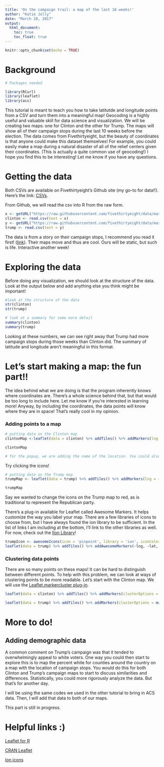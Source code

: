 ---
title: 'On the campaign trail: a map of the last 10 weeks!'
author: "Katie Jolly"
date: "March 28, 2017"
output: 
  html_document:
    toc: true
    toc_float: true
---

```{r setup, include=FALSE}
knitr::opts_chunk$set(echo = TRUE)
```

# Background

```{r}
# Packages needed

library(RCurl)
library(leaflet)
library(acs)
```


This tutorial is meant to teach you how to take latitutde and longitude points from a CSV and turn them into a meaningful map! Geocoding is a highly useful and valuable skill for data science and visualization. We will be creating two maps: one for Clinton and the other for Trump. The maps will show all of their campaign stops during the last 10 weeks before the election. The data comes from Fivethirtyeight, but the beauty of coordinates is that anyone could make this dataset themselves! For example, you could easily make a map during a natural disaster of all of the relief centers given their coordinates. (This is actually a quite common use of geocoding!) I hope you find this to be interesting! Let me know if you have any questions. 

# Getting the data

Both CSVs are available on Fivethirtyeight's Github site (my go-to for data!!). Here's the link: [CSVs](https://github.com/fivethirtyeight/data/tree/master/presidential-campaign-trail).

From Github, we will read the csv into R from the raw form. 

```{r}
x <- getURL("https://raw.githubusercontent.com/fivethirtyeight/data/master/presidential-campaign-trail/clinton.csv")
clinton <- read.csv(text = x)
y <- getURL("https://raw.githubusercontent.com/fivethirtyeight/data/master/presidential-campaign-trail/trump.csv")
trump <- read.csv(text = y)
```


The data is from a story on their campaign stops, I recommend you read it first! ([link](https://fivethirtyeight.com/features/the-last-10-weeks-of-2016-campaign-stops-in-one-handy-gif/)). Their maps move and thus are cool. Ours will be static, but such is life. Interactive another week! 

# Exploring the data

Before doing any visualization, we should look at the structure of the data. Look at the output below and add anything else you think might be important!

```{r}
#look at the structure of the data
str(clinton)
str(trump)

# look at a summary for some more detail
summary(clinton)
summary(trump)
```

Looking at these numbers, we can see right away that Trump had more campaign stops during those weeks than Clinton did. The summary of latitude and longitude aren't meaningful in this format. 

# Let's start making a map: the fun part!! 

The idea behind what we are doing is that the program inherently knows where coordinates are. There's a whole science behind that, but that would be too long to include here. Let me know if you're interested in learning more! Anyway, by including the coordinates, the data points will know where they are in space! That's really cool in my opinion. 

### Adding points to a map

```{r}
# putting data on the Clinton map
clintonMap <-leaflet(data = clinton) %>% addTiles() %>% addMarkers(lng = ~lng, lat = ~lat, popup= ~as.character(location))

clintonMap

# for the popup, we are adding the name of the location. You could also add the date instead! Whatever you think works best. We can go more into popups later. 
```

Try clicking the icons! 

```{r}
# putting data on the Trump map
trumpMap <- leaflet(data = trump) %>% addTiles() %>% addMarkers(lng = ~lng, lat = ~lat, popup= ~as.character(location))

trumpMap
```

Say we wanted to change the icons on the Trump map to red, as is traditional to represent the Republican party. 

There's a plug-in available for Leaflet called Awesome Markers. It helps customize the way you label your map. There are a few libraries of icons to choose from, but I have always found the ion library to be sufficient. In the list of links I am including at the bottom, I'll link to the other libraries as well. For now, check out the [lIon Library](http://ionicons.com/)!

```{r}
trumpIcon <- awesomeIcons(icon = 'pinpoint', library = 'ion', iconColor= 'white', markerColor= 'red')
leaflet(data = trump) %>% addTiles() %>% addAwesomeMarkers(~lng, ~lat, label = ~location, icon = trumpIcon)
```

### Clustering data points

There are so many points on these maps! It can be hard to distinguish between different points. To help with this problem, we can look at ways of clustering points to be more readable. Let's start with the Clinton map. We will use the [Leaflet.markercluster plug-in](https://github.com/Leaflet/Leaflet.markercluster).

```{r}
leaflet(data = clinton) %>% addTiles() %>% addMarkers(clusterOptions = markerClusterOptions(), popup= ~as.character(location))
```

```{r}
leaflet(data = trump) %>% addTiles() %>% addMarkers(clusterOptions = markerClusterOptions(), popup= ~as.character(location))
```

# More to do!

## Adding demographic data

A common comment on Trump's campaign was that it tended to overwhelmingly appeal to white voters. One way you could then start to explore this is to map the percent white for counties around the country on a map with the location of campaign stops. You would do this for both Clinton and Trump's campaign maps to start to discuss similarities and differences. Statistically, you could more rigorously analyze the data. But that's for another day. 

I will be using the same codes we used in the other tutorial to bring in ACS data. Then, I will add that data to both of our maps. 

This part is still in progress. 


# Helpful links :) 

[Leaflet for R](https://rstudio.github.io/leaflet/)

[CRAN Leaflet](https://cran.r-project.org/web/packages/leaflet/leaflet.pdf)

[Ion icons](http://ionicons.com/)


